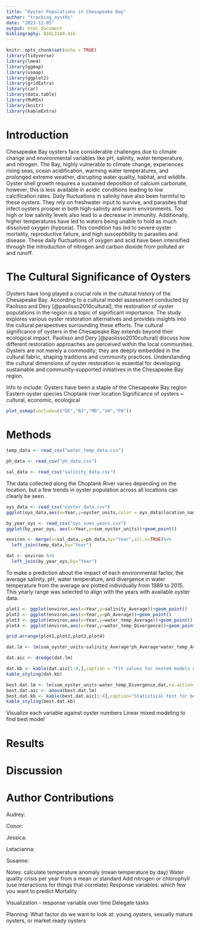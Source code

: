 ```yaml
---
title: "Oyster Populations in Chesapeake Bay"
author: "tracking_oystRs"
date: "2023-12-05"
output: html_document
bibliography: BIOL3140.bib
---
```


```r
knitr::opts_chunk$set(echo = TRUE)
library(tidyverse)
library(lme4)
library(ggmap)
library(usmap)
library(ggplot2)
library(gridExtra)
library(car)
library(data.table)
library(MuMIn)
library(knitr)
library(kableExtra)
```

# Introduction
Chesapeake Bay oysters face considerable challenges due to climate change and environmental variables like pH, salinity, water temperature, and nitrogen. The Bay, highly vulnerable to climate change, experiences rising seas, ocean acidification, warming water temperatures, and prolonged extreme weather, disrupting water quality, habitat, and wildlife.  Oyster shell growth requires a sustained deposition of calcium carbonate, however, this is less available in acidic conditions leading to low calcification rates.  Daily fluctuations in salinity have also been harmful to these oysters.  They rely on freshwater input to survive, and parasites that infect oysters prosper in both high-salinity and warm environments. Too high or low salinity levels also lead to a decrease in immunity.  Additionally, higher temperatures have led to waters being unable to hold as much dissolved oxygen (hypoxia).  This condition has led to severe oyster mortality, reproductive failure, and high susceptibility to parasites and disease.  These daily fluctuations of oxygen and acid have been intensified through the introduction of nitrogen and carbon dioxide from polluted air and runoff. 


# The Cultural Significance of Oysters
Oysters have long played a crucial role in the cultural history of the Chesapeake Bay. According to a cultural model assessment conducted by Paolisso and Dery [@paolisso2010cultural], the restoration of oyster populations in the region is a topic of significant importance. The study explores various oyster restoration alternatives and provides insights into the cultural perspectives surrounding these efforts.  The cultural significance of oysters in the Chesapeake Bay extends beyond their ecological impact. Paolisso and Dery [@paolisso2010cultural] discuss how different restoration approaches are perceived within the local communities. Oysters are not merely a commodity; they are deeply embedded in the cultural fabric, shaping traditions and community practices. Understanding the cultural dimensions of oyster restoration is essential for developing sustainable and community-supported initiatives in the Chesapeake Bay region.

Info to include:
Oysters have been a staple of the Chesapeake Bay region
Eastern oyster species
Choptank river location
Significance of oysters = cultural, economic, ecological

```r
plot_usmap(include=c("DE","NJ","MD","VA","PA"))
```

# Methods
```r
temp_data <- read_csv("water_temp_data.csv")
```

```r
ph_data <- read_csv("ph_data.csv")
```

```r
sal_data <- read_csv("salinity_data.csv")
```

The data collected along the Choptank River varies depending on the location, but a few trends in oyster population across all locations can clearly be seen.

```r
oys_data <- read_csv("oyster_data.csv")
ggplot(oys_data,aes(x=Year,y=oyster_units,color = oys_data$location_name))+geom_point()
```
```r
by_year_oys <- read_csv("oys_sums_years.csv") 
ggplot(by_year_oys, aes(x=Year,y=sum_oyster_units))+geom_point()
```

```r
environ <- merge(x=sal_data,y=ph_data,by="Year",all.x=TRUE)%>%
  left_join(temp_data,by="Year")

dat <- environ %>%
  left_join(by_year_oys,by="Year")

```

To make a prediction about the impact of each environmental factor, the average salinity, pH, water temperature, and divergence in water temperature from the average are plotted individually from 1989 to 2015. This yearly range was selected to align with the years with available oyster data.
```r

plot1 <- ggplot(environ,aes(x=Year,y=salinity_Average))+geom_point()
plot2 <- ggplot(environ,aes(x=Year,y=ph_Average))+geom_point()
plot3 <- ggplot(environ,aes(x=Year,y=water_temp_Average))+geom_point()
plot4 <- ggplot(environ,aes(x=Year,y=water_temp_Divergence))+geom_point()

grid.arrange(plot1,plot2,plot3,plot4)
```

```r
dat.lm <- lm(sum_oyster_units~salinity_Average*ph_Average*water_temp_Average*water_temp_Divergence,dat,na.action="na.fail")

dat.aic <- dredge(dat.lm)

dat.kb <- kable(dat.aic[1:4,],caption = "Fit values for nested models of the most complicated lm model")
kable_styling(dat.kb)

best.dat.lm <- lm(sum_oyster_units~water_temp_Divergence,dat,na.action="na.fail")
best.dat.aic <- anova(best.dat.lm)
best.dat.kb <- kable(best.dat.aic[1:4],caption="Statistical test for best model, as determined by `dredge()`")
kable_styling(best.dat.kb)

```

Visualize each variable against oyster numbers
Linear mixed modeling to find best model

# Results

# Discussion

# Author Contributions
Audrey:

Conor:

Jessica:

Letacianna:

Susanne:

Notes:
calculate temperature anomaly (mean temperature by day)
  Water quality crisis per year from a mean or standard
Add nitrogen or chlorophyll (use interactions for things that correlate)
Response variables: which few you want to predict
  Mortality
  
Visualization - response variable over time
Delegate tasks

Planning:
What factor do we want to look at: young oysters, sexually mature oysters, or market ready oysters
